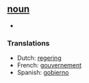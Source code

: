 ==[[noun]]==

*
===Translations===
*Dutch: [[regering]]
*French: [[gouvernement]]
*Spanish: [[gobierno]]